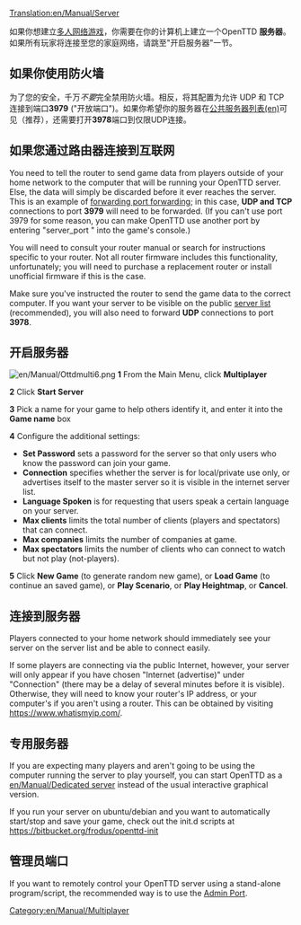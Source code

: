 [[Translation:en/Manual/Server]]

{{zh/翻译|origin=en/Manual/Server
|from=en
|to=zh
|Percentage=20
}}

如果你想建立[[zh/Manual/多人游戏|多人网络游戏]]，你需要在你的计算机上建立一个OpenTTD '''服务器'''。如果所有玩家将连接至您的家庭网络，请跳至"开启服务器"一节。
== 如果你使用防火墙 ==
为了您的安全，千万''不要''完全禁用防火墙。相反，将其配置为允许 UDP 和 TCP 连接到端口'''3979''' ("开放端口")。如果你希望你的服务器在[http://www.openttd.org/en/servers 公共服务器列表(en)]可见（推荐），还需要打开'''3978'''端口到仅限UDP连接。
== 如果您通过路由器连接到互联网 ==
You need to tell the router to send game data from players outside of your home network to the computer that will be running your OpenTTD server. Else, the data will simply be discarded before it ever reaches the server. This is an example of [https://www.wikipedia.org/wiki/Port forwarding port forwarding]; in this case, '''UDP and TCP''' connections to port '''3979''' will need to be forwarded. (If you can't use port 3979 for some reason, you can make OpenTTD use another port by entering "server_port <number>" into the game's console.)

You will need to consult your router manual or search for instructions specific to your router. Not all router firmware includes this functionality, unfortunately; you will need to purchase a replacement router or install unofficial firmware if this is the case.

Make sure you've instructed the router to send the game data to the correct computer. If you want your server to be visible on the public [http://www.openttd.org/en/servers server list] (recommended), you will also need to forward '''UDP''' connections to port '''3978'''.

== 开启服务器 ==
[[File:en/Manual/Ottdmulti6.png|right]]
'''1''' From the Main Menu, click '''Multiplayer'''

'''2''' Click '''Start Server'''

'''3''' Pick a name for your game to help others identify it, and enter it into the '''Game name''' box

'''4''' Configure the additional settings:
*'''Set Password''' sets a password for the server so that only users who know the password can join your game.
*'''Connection''' specifies whether the server is for local/private use only, or advertises itself to the master server so it is visible in the internet server list.
*'''Language Spoken''' is for requesting that users speak a certain language on your server.
*'''Max clients''' limits the total number of clients (players and spectators) that can connect.
*'''Max companies''' limits the number of companies at game.
*'''Max spectators''' limits the number of clients who can connect to watch but not play (not-players).

'''5''' Click '''New Game''' (to generate random new game), or '''Load Game''' (to continue an saved game), or '''Play Scenario''', or '''Play Heightmap''', or '''Cancel'''.


==连接到服务器==
Players connected to your home network should immediately see your server on the server list and be able to connect easily.

If some players are connecting via the public Internet, however, your server will only appear if you have chosen "Internet (advertise)" under "Connection" (there may be a delay of several minutes before it is visible). Otherwise, they will need to know your router's IP address, or your computer's if you aren't using a router. This can be obtained by visiting https://www.whatismyip.com/.

==专用服务器==
If you are expecting many players and aren't going to be using the computer running the server to play yourself, you can start OpenTTD as a [[en/Manual/Dedicated server]] instead of the usual interactive graphical version.

If you run your server on ubuntu/debian and you want to automatically start/stop and save your game, check out the init.d scripts at https://bitbucket.org/frodus/openttd-init

[[Category:en/Manual/Multiplayer]]


==管理员端口==
If you want to remotely control your OpenTTD server using a stand-alone program/script, the recommended way is to use the [[en/Development/Server admin port|Admin Port]].